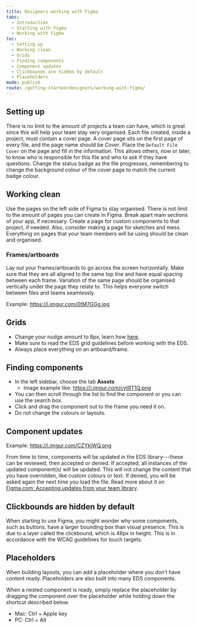 ```yaml
---
title: Designers working with Figma
tabs:
  - Introduction
  - Starting with Figma
  - Working with Figma
toc:
  - Setting up
  - Working clean
  - Grids
  - Finding components
  - Component updates
  - Clickbounds are hidden by default
  - Placeholders
mode: publish
route: /getting-started/designers/working-with-figma/
---
```


## Setting up

There is no limit to the amount of projects a team can have, which is great since this will help your team stay very organised. Each file created, inside a project, must contain a cover page. A cover page sits on the first page of every file, and the page name should be _Cover_. Place the `Default File Cover` on the page and fill in the information. This allows others, now or later, to know who is responsible for this file and who to ask if they have questions. Change the status badge as the file progresses, remembering to change the background colour of the cover page to match the current badge colour.

<FigmaImage
  url="https://www.figma.com/file/0TbIXrrObWj80Cf7KucKYFL0/Design-Tokens?node-id=339%3A2840"
  alt="Figma setting up"
/>

## Working clean

Use the pages on the left side of Figma to stay organised. There is not limit to the amount of pages you can create in Figma. Break apart main sections of your app, if necessary. Create a page for custom components to that project, if needed. Also, consider making a page for sketches and mess. Everything on pages that your team members will be using should be clean and organised.

### Frames/artboards

Lay out your frames/artboards to go across the screen horizontally. Make sure that they are all aligned to the same top line and have equal spacing between each frame. Variation of the same page should be organised vertically under the page they relate to. This helps everyone switch between files and teams seamlessly.

Example: https://i.imgur.com/0tM7GGg.jpg

## Grids

- Change your nudge amount to 8px, learn how [here](https://spectrum.chat/figma/help/how-do-i-change-my-nudge-values~f946ed5b-4c6d-42d7-9475-470a4b52639d 'Figma Spectrum Chat').
- Make sure to read the EDS grid guidelines before working with the EDS.
- Always place everything on an artboard/frame.

## Finding components

- In the left sidebar, choose the tab **Assets**
  - Image example like: https://i.imgur.com/cyt9T1Q.png
- You can then scroll through the list to find the component or you can use the search box.
- Click and drag the component out to the frame you need it on.
- Do not change the colours or layouts.

## Component updates

Example: https://i.imgur.com/CZYkIWQ.png

From time to time, components will be updated in the EDS library---these can be reviewed, then accepted or denied. If accepted, all instances of the updated component(s) will be updated. This will not change the content that you have overridden, like custom colours or text. If denied, you will be asked again the next time you load the file. Read more about it on [Figma.com: Accepting updates from your team library](https://help.figma.com/article/314-accepting-updates-from-your-team-library).

## Clickbounds are hidden by default

When starting to use Figma, you might wonder why some components, such as buttons, have a larger bounding box than visual presence. This is due to a layer called the clickbound, which is 48px in height. This is in accordance with the WCAG guidelines for touch targets.

## Placeholders

When building layouts, you can add a placeholder where you don’t have content ready. Placeholders are also built into many EDS components.

When a nested component is ready, simply replace the placeholder by dragging the component over the placeholder while holding down the shortcut described below.

- Mac: Ctrl + Apple key
- PC: Ctrl + Alt
